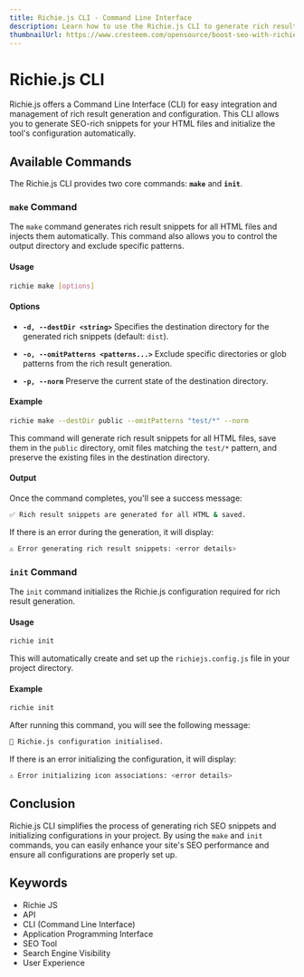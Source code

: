 ```yaml
---
title: Richie.js CLI - Command Line Interface
description: Learn how to use the Richie.js CLI to generate rich result snippets and initialize configuration for your projects.
thumbnailUrl: https://www.cresteem.com/opensource/boost-seo-with-richie-js/thumbnail.webp
---
```


# Richie.js CLI

Richie.js offers a Command Line Interface (CLI) for easy integration and management of rich result generation and configuration. This CLI allows you to generate SEO-rich snippets for your HTML files and initialize the tool's configuration automatically.

## Available Commands

The Richie.js CLI provides two core commands: **`make`** and **`init`**.

### `make` Command

The `make` command generates rich result snippets for all HTML files and injects them automatically. This command also allows you to control the output directory and exclude specific patterns.

#### Usage

```bash
richie make [options]
```

#### Options

- **`-d, --destDir <string>`**
  Specifies the destination directory for the generated rich snippets (default: `dist`).
- **`-o, --omitPatterns <patterns...>`**
  Exclude specific directories or glob patterns from the rich result generation.

- **`-p, --norm`**
  Preserve the current state of the destination directory.

#### Example

```bash
richie make --destDir public --omitPatterns "test/*" --norm
```

This command will generate rich result snippets for all HTML files, save them in the `public` directory, omit files matching the `test/*` pattern, and preserve the existing files in the destination directory.

#### Output

Once the command completes, you'll see a success message:

```bash
✅ Rich result snippets are generated for all HTML & saved.
```

If there is an error during the generation, it will display:

```bash
⚠️ Error generating rich result snippets: <error details>
```

### `init` Command

The `init` command initializes the Richie.js configuration required for rich result generation.

#### Usage

```bash
richie init
```

This will automatically create and set up the `richiejs.config.js` file in your project directory.

#### Example

```bash
richie init
```

After running this command, you will see the following message:

```bash
🚀 Richie.js configuration initialised.
```

If there is an error initializing the configuration, it will display:

```bash
⚠️ Error initializing icon associations: <error details>
```

## Conclusion

Richie.js CLI simplifies the process of generating rich SEO snippets and initializing configurations in your project. By using the `make` and `init` commands, you can easily enhance your site's SEO performance and ensure all configurations are properly set up.

## Keywords


<ul className={style.keywords}>
  <li>Richie JS</li>
  <li>API</li>
  <li>CLI (Command Line Interface)</li>
  <li>Application Programming Interface</li>
  <li>SEO Tool</li>
  <li>Search Engine Visibility</li>
  <li>User Experience</li>
</ul>
